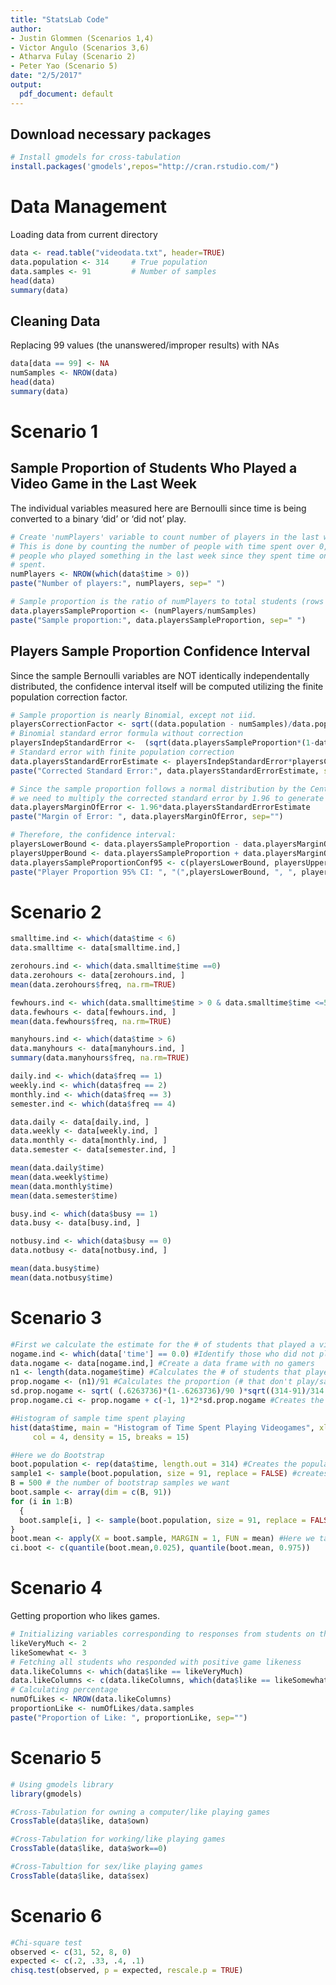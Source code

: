 ```yaml
---
title: "StatsLab Code"
author:
- Justin Glommen (Scenarios 1,4)
- Victor Angulo (Scenarios 3,6)
- Atharva Fulay (Scenario 2)
- Peter Yao (Scenario 5)
date: "2/5/2017"
output:
  pdf_document: default
---
```

## Download necessary packages
```r
# Install gmodels for cross-tabulation
install.packages('gmodels',repos="http://cran.rstudio.com/")
```

# Data Management
Loading data from current directory
```r
data <- read.table("videodata.txt", header=TRUE)
data.population <- 314     # True population
data.samples <- 91         # Number of samples
head(data)
summary(data)
```


## Cleaning Data
Replacing 99 values (the unanswered/improper results) with NAs
```r
data[data == 99] <- NA
numSamples <- NROW(data)
head(data)
summary(data)
```



# Scenario 1

## Sample Proportion of Students Who Played a Video Game in the Last Week
The individual variables measured here are Bernoulli since time is being converted to a binary 'did' or 'did not' play.
```r
# Create 'numPlayers' variable to count number of players in the last week.
# This is done by counting the number of people with time spent over 0, which represents the
# people who played something in the last week since they spent time on it. 0 indicates no time 
# spent.
numPlayers <- NROW(which(data$time > 0))
paste("Number of players:", numPlayers, sep=" ")

# Sample proportion is the ratio of numPlayers to total students (rows in data)
data.playersSampleProportion <- (numPlayers/numSamples)
paste("Sample proportion:", data.playersSampleProportion, sep=" ")

```


## Players Sample Proportion Confidence Interval
Since the sample Bernoulli variables are NOT identically independentally distributed, the confidence interval itself will be computed utilizing the finite population correction factor.
```r
# Sample proportion is nearly Binomial, except not iid.
playersCorrectionFactor <- sqrt((data.population - numSamples)/data.population)
# Binomial standard error formula without correction
playersIndepStandardError <-  (sqrt(data.playersSampleProportion*(1-data.playersSampleProportion))/sqrt(numSamples - 1))
# Standard error with finite population correction
data.playersStandardErrorEstimate <- playersIndepStandardError*playersCorrectionFactor
paste("Corrected Standard Error:", data.playersStandardErrorEstimate, sep=" ")

# Since the sample proportion follows a normal distribution by the Central Limit Theorem,
# we need to multiply the corrected standard error by 1.96 to generate the interval.
data.playersMarginOfError <- 1.96*data.playersStandardErrorEstimate
paste("Margin of Error: ", data.playersMarginOfError, sep="")

# Therefore, the confidence interval:
playersLowerBound <- data.playersSampleProportion - data.playersMarginOfError
playersUpperBound <- data.playersSampleProportion + data.playersMarginOfError
data.playersSampleProportionConf95 <- c(playersLowerBound, playersUpperBound)
paste("Player Proportion 95% CI: ", "(",playersLowerBound, ", ", playersUpperBound,")", sep="")
```


# Scenario 2
```r
smalltime.ind <- which(data$time < 6)
data.smalltime <- data[smalltime.ind,]

zerohours.ind <- which(data.smalltime$time ==0)
data.zerohours <- data[zerohours.ind, ]
mean(data.zerohours$freq, na.rm=TRUE)

fewhours.ind <- which(data.smalltime$time > 0 & data.smalltime$time <=5 )
data.fewhours <- data[fewhours.ind, ]
mean(data.fewhours$freq, na.rm=TRUE)

manyhours.ind <- which(data$time > 6)
data.manyhours <- data[manyhours.ind, ]
summary(data.manyhours$freq, na.rm=TRUE)

daily.ind <- which(data$freq == 1)
weekly.ind <- which(data$freq == 2)
monthly.ind <- which(data$freq == 3)
semester.ind <- which(data$freq == 4)

data.daily <- data[daily.ind, ]
data.weekly <- data[weekly.ind, ]
data.monthly <- data[monthly.ind, ]
data.semester <- data[semester.ind, ]

mean(data.daily$time)
mean(data.weekly$time)
mean(data.monthly$time)
mean(data.semester$time)

busy.ind <- which(data$busy == 1)
data.busy <- data[busy.ind, ]

notbusy.ind <- which(data$busy == 0)
data.notbusy <- data[notbusy.ind, ]

mean(data.busy$time)
mean(data.notbusy$time)
```



# Scenario 3
```r
#First we calculate the estimate for the # of students that played a video game:
nogame.ind <- which(data['time'] == 0.0) #Identify those who did not play video games the week prior
data.nogame <- data[nogame.ind,] #Create a data frame with no gamers
n1 <- length(data.nogame$time) #Calculates the # of students that played video games
prop.nogame <- (n1)/91 #Calculates the proportion (# that don't play/sample size)
sd.prop.nogame <- sqrt( (.6263736)*(1-.6263736)/90 )*sqrt((314-91)/314 ) #Calculates the sd of those that don't game
prop.nogame.ci <- prop.nogame + c(-1, 1)*2*sd.prop.nogame #Creates the CI

#Histogram of sample time spent playing
hist(data$time, main = "Histogram of Time Spent Playing Videogames", xlab = "Amount of Hours", ylab = "Amount of Students", 
     col = 4, density = 15, breaks = 15)

#Here we do Bootstrap
boot.population <- rep(data$time, length.out = 314) #Creates the population
sample1 <- sample(boot.population, size = 91, replace = FALSE) #creates the sample populations
B = 500 # the number of bootstrap samples we want
boot.sample <- array(dim = c(B, 91))
for (i in 1:B)
  {
  boot.sample[i, ] <- sample(boot.population, size = 91, replace = FALSE)
}
boot.mean <- apply(X = boot.sample, MARGIN = 1, FUN = mean) #Here we take the sample mean of each sample
ci.boot <- c(quantile(boot.mean,0.025), quantile(boot.mean, 0.975))

```


# Scenario 4
Getting proportion who likes games.
```r
# Initializing variables corresponding to responses from students on the survey
likeVeryMuch <- 2
likeSomewhat <- 3
# Fetching all students who responded with positive game likeness
data.likeColumns <- which(data$like == likeVeryMuch) 
data.likeColumns <- c(data.likeColumns, which(data$like == likeSomewhat))
# Calculating percentage
numOfLikes <- NROW(data.likeColumns)
proportionLike <- numOfLikes/data.samples
paste("Proportion of Like: ", proportionLike, sep="")
```

# Scenario 5
```r
# Using gmodels library
library(gmodels)

#Cross-Tabulation for owning a computer/like playing games
CrossTable(data$like, data$own)

#Cross-Tabulation for working/like playing games
CrossTable(data$like, data$work==0)

#Cross-Tabultion for sex/like playing games
CrossTable(data$like, data$sex)
```

# Scenario 6
```r
#Chi-square test
observed <- c(31, 52, 8, 0)
expected <- c(.2, .33, .4, .1)
chisq.test(observed, p = expected, rescale.p = TRUE)
```
